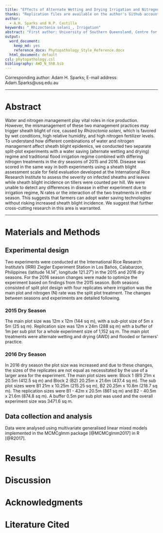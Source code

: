 ```yaml
---
title: "Effects of Alternate Wetting and Drying Irrigation and Nitrogen Fertilization on Sheath Blight of Rice"
thanks: "Replication files are available on the author's Github account (http://github.com/adamhsparks/AWD_N_SB). **Current version**: `r format(Sys.time(), '%B %d, %Y')`; **Corresponding author**: Adam.Sparks@usq.edu.au"
author:
  - A.H. Sparks and N.P. Castilla
keywords: "_Rhizoctonia solani_, Irrigation"
abstract: "First author: University of Southern Queensland, Centre for Crop Health, West St., Toowoomba, Queensland 4350, Australia; and second author: International Rice Research Institute, Crop and Environmental Sciences Division, Los Baños, Laguna 4031, Philippines."
output:
  word_document:
    keep_md: yes
    reference_docx: Phytopathology_Style_Reference.docx
  html_document: default
csl: phytopathology.csl
bibliography: AWD_N_ShB.bib
---
```


Corresponding author: Adam H. Sparks; E-mail address: Adam.Sparks@usq.edu.au

______

# Abstract

Water and nitrogen management play vital roles in rice production. However, the mismanagement of these two management practices may trigger sheath blight of rice, caused by _Rhizoctonia solani_, which is favored by wet conditions, high relative humidity, and high nitrogen fertilizer levels. To understand how different combinations of water and nitrogen management affect sheath blight epidemics, we conducted two separate split-plot experiments with a water saving (alternate wetting and drying) regime and traditional flood irrigation regime combined with differing nitrogen treatments in the dry seasons of 2015 and 2016. Disease was scored in the same way in both experiments using a sheath blight assessment scale for field evaluation developed at the International Rice Research Institute to assess the severity on infected sheaths and leaves while sheath blight incidence on tillers were counted per hill. We were unable to detect any differences in disease in either experiment due to irrigation regime, N rates or the interaction of the two treatments in either season. This suggests that farmers can adopt water saving technologies without risking increased sheath blight incidence. We suggest that further cross-cutting research in this area is warranted. 

______

#####

# Materials and Methods
## Experimental design
Two experiments were conducted at the International Rice Research Institute's (IRRI) Ziegler Experiment Station in Los Baños, Calabarzon, Philippines (latitude 14.14˚, longitude 121.27˚) in the 2015 and 2016 dry seasons. For the 2016 season changes were made to optimize the experiment based on findings from the 2015 season. Both seasons consisted of split plot design with four replicates where irrigation was the main plot and nitrogen (N) rate was the split plot treatment. The changes between seasons and experiments are detailed following.

### 2015 Dry Season
The main plot size was 12m x 12m (144 sq m), with a sub-plot size of 5m x 5m (25 sq m). Replication size was 12m x 24m (288 sq m) with a buffer of 1m per sub plot for a whole experiment size of 1,152 sq m. The main plot treatments were alternate wetting and drying (AWD) and flooded or farmers' practice.

### 2016 Dry Season
In 2016 dry season the plot size was increased and due to these changes, the sizes of the replicates are not equal as necessitated by the use of a larger area for the experiment. The main plot sizes were: Block 1 (B1) 21m x 20.5m (412.5 sq m) and Block 2 (B2) 20.25m x 21.6m (437.4 sq m). The sub plot sizes were B1 21m x 10.25m (215.25 sq m), B2 20.25m x 10.8m (218.7 sq m). The replication sizes were B1 - 42m x 20.5m (861 sq m) and B2 - 40.5m x 21.6m (874.8 sq m). A buffer 0.5m per sub plot was used and the overall experiment size was 3471.6 sq m.

## Data collection and analysis

Data were analysed using multivariate generalised linear mixed models implemented in the MCMCglmm package [@MCMCglmm2017] in R [@R2017].

# Results


# Discussion


# Acknowledgments


# Literature Cited
